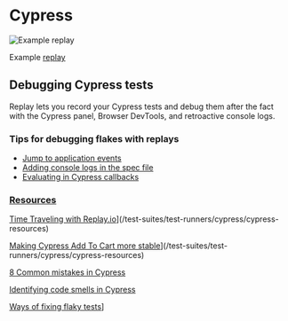 # Cypress

![Example [replay](https://app.replay.io/recording/cypresse2especcyts--a7ff3b57-5392-4c48-a354-fb3807edeb98?point=14278816362539959792304013982041025&time=5541&focusWindow=eyJiZWdpbiI6eyJwb2ludCI6IjEyMDA3MTg2NDg2NTM3MTYyMzg4OTY0MzMzNDc1MzMyODY2IiwidGltZSI6NDgzMH0sImVuZCI6eyJwb2ludCI6IjE1NTc2ODkwNTc3NDYwMjI4Nzk4MTcxMTgzNzAwNzcxODU0IiwidGltZSI6NTk1Nn19)](/media/test-suites/test-runners/cypress/Untitled.png)

Example [replay](https://app.replay.io/recording/cypresse2especcyts--a7ff3b57-5392-4c48-a354-fb3807edeb98?point=14278816362539959792304013982041025&time=5541&focusWindow=eyJiZWdpbiI6eyJwb2ludCI6IjEyMDA3MTg2NDg2NTM3MTYyMzg4OTY0MzMzNDc1MzMyODY2IiwidGltZSI6NDgzMH0sImVuZCI6eyJwb2ludCI6IjE1NTc2ODkwNTc3NDYwMjI4Nzk4MTcxMTgzNzAwNzcxODU0IiwidGltZSI6NTk1Nn19)

## Debugging Cypress tests

Replay lets you record your Cypress tests and debug them after the fact with the Cypress panel, Browser DevTools, and retroactive console logs.

### Tips for debugging flakes with replays

- [Jump to application events](/test-suites/test-runners/cypress/debugging-tips-and-tricks/jump-to-application-events)
- [Adding console logs in the spec file](/test-suites/test-runners/cypress/debugging-tips-and-tricks/adding-console-logs-in-the-spec-file)
- [Evaluating in Cypress callbacks](/test-suites/test-runners/cypress/debugging-tips-and-tricks/evaluating-in-cypress-callbacks)

### **[Resources](/test-suites/test-runners/cypress/cypress-resources)**

[Time Traveling with Replay.io](https://www.youtube.com/watch?v=puHAiZBdjFw)](/test-suites/test-runners/cypress/cypress-resources) 

[Making Cypress Add To Cart more stable](https://www.youtube.com/watch?v=4wL8Qi9vjho)](/test-suites/test-runners/cypress/cypress-resources) 

[8 Common mistakes in Cypress](/test-suites/test-runners/cypress/cypress-resources/best-articles-on-how-to-debug-cypress-flakes) 

[Identifying code smells in Cypress](/test-suites/test-runners/cypress/cypress-resources/best-articles-on-how-to-debug-cypress-flakes) 

[Ways of fixing flaky tests](https://kailash-pathak.medium.com/ways-of-fixing-flaky-tests-in-cypress-840329d759e5)]
